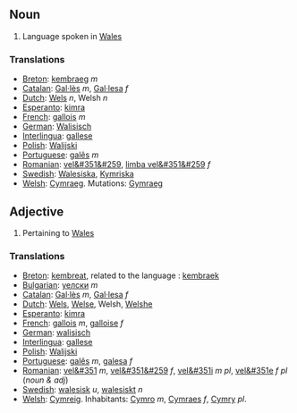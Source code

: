 ==Noun==

#Language spoken in [[Wales]]

===Translations===
*[[Breton]]: [[kembraeg]] ''m''
*[[Catalan]]: [[Gal·lès]] ''m'', [[Gal·lesa]] ''f''
*[[Dutch]]: [[Wels]] ''n'', Welsh ''n''
*[[Esperanto]]: [[kimra]]
*[[French]]: [[gallois]] ''m''
*[[German]]: [[Walisisch]]
*[[Interlingua]]: [[gallese]]
*[[Polish]]: [[Walijski]]
*[[Portuguese]]: [[galês]] ''m''
*[[Romanian]]: [[vel&#351&#259]], [[limba vel&#351&#259]] ''f''
*[[Swedish]]: [[Walesiska]], [[Kymriska]]
*[[Welsh]]: [[Cymraeg]]. Mutations: [[Gymraeg]]

==Adjective==

#Pertaining to [[Wales]]

===Translations===
*[[Breton]]: [[kembreat]], related to the language : [[kembraek]]
*[[Bulgarian]]: [[уелски]] ''m''
*[[Catalan]]: [[Gal·lès]] ''m'', [[Gal·lesa]] ''f''
*[[Dutch]]: [[Wels]], [[Welse]], Welsh, [[Welshe]]
*[[Esperanto]]: [[kimra]]
*[[French]]: [[gallois]] ''m'', [[galloise]] ''f''
*[[German]]: [[walisisch]]
*[[Interlingua]]: [[gallese]]
*[[Polish]]: [[Walijski]]
*[[Portuguese]]: [[galês]] ''m'', [[galesa]] ''f''
*[[Romanian]]: [[vel&#351]] ''m'', [[vel&#351&#259]] ''f'', [[vel&#351i]] ''m pl'', [[vel&#351e]] ''f pl'' (''noun & adj'')
*[[Swedish]]: [[walesisk]] ''u'', [[walesiskt]] ''n''
*[[Welsh]]: [[Cymreig]]. Inhabitants: [[Cymro]] ''m'', [[Cymraes]] ''f'', [[Cymry]] ''pl''.